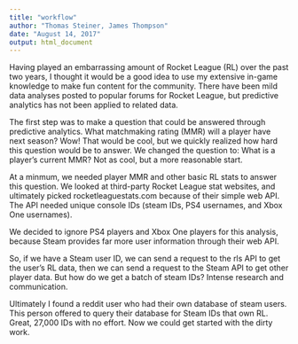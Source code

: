 ```yaml
---
title: "workflow"
author: "Thomas Steiner, James Thompson"
date: "August 14, 2017"
output: html_document
---
```


Having played an embarrassing amount of Rocket League (RL) over the past two years, I thought it would be a good idea to use my extensive in-game knowledge to make fun content for the community. There have been mild data analyses posted to popular forums for Rocket League, but predictive analytics has not been applied to related data.

The first step was to make a question that could be answered through predictive analytics. What matchmaking rating (MMR) will a player have next season? Wow! That would be cool, but we quickly realized how hard this question would be to answer. We changed the question to: What is a player's current MMR? Not as cool, but a more reasonable start.

At a minmum, we needed player MMR and other basic RL stats to answer this question. We looked at third-party Rocket League stat websites, and ultimately picked rocketleaguestats.com because of their simple web API. The API needed unique console IDs (steam IDs, PS4 usernames, and Xbox One usernames). 

We decided to ignore PS4 players and Xbox One players for this analysis, because Steam provides far more user information through their web API.

So, if we have a Steam user ID, we can send a request to the rls API to get the user's RL data, then we can send a request to the Steam API to get other player data. But how do we get a batch of steam IDs? Intense research and communication.

Ultimately I found a reddit user who had their own database of steam users. This person offered to query their database for Steam IDs that own RL. Great, 27,000 IDs with no effort. Now we could get started with the dirty work.


